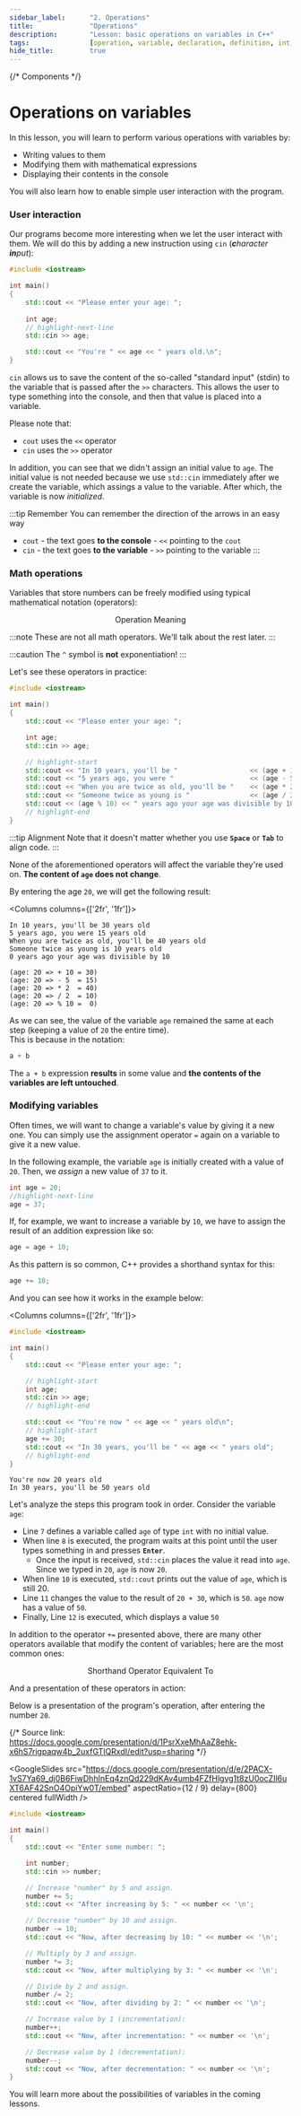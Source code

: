```yaml
---
sidebar_label:		"2. Operations"
title:				"Operations"
description:		"Lesson: basic operations on variables in C++"
tags:				[operation, variable, declaration, definition, int, float, char]
hide_title:			true
---
```


{/* Components */}



# Operations on variables

In this lesson, you will learn to perform various operations with variables by:
- Writing values to them
- Modifying them with mathematical expressions
- Displaying their contents in the console

You will also learn how to enable simple user interaction with the program.

### User interaction

Our programs become more interesting when we let the user interact with them.
We will do this by adding a new instruction using `cin` (_**c**haracter **in**put_):

```cpp
#include <iostream>

int main()
{
	std::cout << "Please enter your age: ";
	
	int age;
	// highlight-next-line
	std::cin >> age;

	std::cout << "You're " << age << " years old.\n";
}
```

`cin` allows us to save the content of the so-called "standard input" (stdin)
to the variable that is passed after the `>>` characters. 
This allows the user to type something into the console, and then that value is placed into a variable.

Please note that:
- `cout` uses the `<<` operator
- `cin` uses the `>>` operator

In addition, you can see that we didn't assign an initial value to `age`.
The initial value is not needed because we use `std::cin` immediately after we create the variable,
which assings a value to the variable. After which, the variable is now *initialized*.

:::tip Remember
You can remember the direction of the arrows in an easy way

- `cout` - the text goes **to the console** - `<<` pointing to the `cout`
- `cin` -  the text goes **to the variable** - `>>` pointing to the variable
:::

### Math operations

Variables that store numbers can be freely modified using typical mathematical notation (operators):

<center>
	<SymbolTable noTraits>
		<tr>
			<th>Operation</th>
			<th>Meaning</th>
		</tr>
		<Symbol name="a + b" desc="Adds a and b" />
		<Symbol name="a - b" desc="Subtracts b from a" />
		<Symbol name="a * b" desc="Multiplies a and b" />
		<Symbol name="a / b" desc="Divides the number a by b" />
		<Symbol name="a % b" desc="Remainder of the division a by b" />
	</SymbolTable>
</center>

:::note
These are not all math operators. We'll talk about the rest later.
:::

:::caution
The `^` symbol is **not** exponentiation!
:::

Let's see these operators in practice:

```cpp
#include <iostream>

int main()
{
	std::cout << "Please enter your age: ";

	int age;
	std::cin >> age;

	// highlight-start
	std::cout << "In 10 years, you'll be "					<< (age + 10)	<< " years old\n";
	std::cout << "5 years ago, you were "					<< (age - 5)	<< " years old\n";
	std::cout << "When you are twice as old, you'll be "	<< (age * 2)	<< " years old\n";
	std::cout << "Someone twice as young is "				<< (age / 2)	<< " years old\n";
	std::cout << (age % 10) << " years ago your age was divisible by 10";
	// highlight-end
}
```

:::tip Alignment
Note that it doesn't matter whether you use **`Space`** or **`Tab`** to align code.
:::

None of the aforementioned operators will affect the variable they're used on.
**The content of `age` does not change**.

By entering the age `20`, we will get the following result:

<Columns columns={['2fr', '1fr']}>
<div>

```plaintext title="Console"
In 10 years, you'll be 30 years old
5 years ago, you were 15 years old
When you are twice as old, you'll be 40 years old
Someone twice as young is 10 years old
0 years ago your age was divisible by 10
```

</div>

<div>

```plaintext title="Description"
(age: 20 => + 10 = 30)
(age: 20 => - 5  = 15)
(age: 20 => * 2  = 40)
(age: 20 => / 2  = 10)
(age: 20 => % 10 =  0)
```

</div>
</Columns>

As we can see, the value of the variable `age` remained the same at each step (keeping a value of `20` the entire time).  
This is because in the notation:

```cpp
a + b
```

The `a + b` expression **results** in some value and **the contents of the variables are left untouched**.  

### Modifying variables

Often times, we will want to change a variable's value by giving it a new one.
You can simply use the assignment operator `=` again on a variable to give it a new value.

In the following example, the variable `age` is initially created with a value of `20`.
Then, we *assign* a new value of `37` to it.

```cpp
int age = 20;
//highlight-next-line
age = 37;
```

If, for example, we want to increase a variable by `10`, we have to assign the result
of an addition expression like so:

```cpp
age = age + 10;
```

As this pattern is so common, C++ provides a shorthand syntax for this:

```cpp
age += 10;
```

And you can see how it works in the example below:

<Columns columns={['2fr', '1fr']}>
<div>

<CustomCodeBlock>

```cpp title="🔹 main.cpp" showLineNumbers
#include <iostream>

int main()
{
	std::cout << "Please enter your age: ";

	// highlight-start
	int age;
	std::cin >> age;
	// highlight-end

	std::cout << "You're now " << age << " years old\n";
	// highlight-start
	age += 30;
	std::cout << "In 30 years, you'll be " << age << " years old";
	// highlight-end
}
```

</CustomCodeBlock>

</div>

<div>

```plaintext title="Result"
You're now 20 years old
In 30 years, you'll be 50 years old
```

</div>
</Columns>

Let's analyze the steps this program took in order. Consider the variable `age`:

- Line `7` defines a variable called `age` of type `int` with no initial value.
- When line `8` is executed, the program waits at this point until the user types something in and presses **`Enter`**.
	- Once the input is received, `std::cin` places the value it read into `age`. Since we typed in `20`, `age` is now `20`.
- When line `10` is executed, `std::cout` prints out the value of `age`, which is still 20.
- Line `11` changes the value to the result of `20 + 30`, which is `50`. `age` now has a value of  `50`.
- Finally, Line `12` is executed, which displays a value `50`

In addition to the operator `+=` presented above, there are many other operators available
that modify the content of variables; here are the most common ones:

<center>
	<SymbolTable noTraits>
		<tr>
			<th>Shorthand Operator</th>
			<th>Equivalent To</th>
		</tr>
		<Symbol name="a += b" desc="a = a + b" />
		<Symbol name="a -= b" desc="a = a - b" />
		<Symbol name="a *= b" desc="a = a * b" />
		<Symbol name="a /= b" desc="a = a / b" />
	</SymbolTable>
</center>

And a presentation of these operators in action:

<Tabs>
<TabItem value="presentation" label="Presentation" default>

Below is a presentation of the program's operation, after entering the number `20`.

{/* Source link: https://docs.google.com/presentation/d/1PsrXxeMhAaZ8ehk-x6hS7rigpaqw4b_2uxfGTlQRxdI/edit?usp=sharing */}

<GoogleSlides
		src="https://docs.google.com/presentation/d/e/2PACX-1vS7Ya69_dj0B6FiwDhhInEq4znQd229dKAv4umb4FZfHlgvg1t8zU0ocZIl6uXT6AF42SnO4OpiYw0T/embed"
		aspectRatio={12 / 9}
		delay={800}
		centered
		fullWidth
	/>

</TabItem>

<TabItem value="code" label="Code">
<CustomCodeBlock maxLines={25} resizable>

```cpp title="🔹 main.cpp" showLineNumbers
#include <iostream>

int main()
{
	std::cout << "Enter some number: ";

	int number;
	std::cin >> number;

	// Increase "number" by 5 and assign.
	number += 5;
	std::cout << "After increasing by 5: " << number << '\n';

	// Decrease "number" by 10 and assign.
	number -= 10;
	std::cout << "Now, after decreasing by 10: " << number << '\n';

	// Multiply by 3 and assign.
	number *= 3;
	std::cout << "Now, after multiplying by 3: " << number << '\n';

	// Divide by 2 and assign.
	number /= 2;
	std::cout << "Now, after dividing by 2: " << number << '\n';

	// Increase value by 1 (incrementation):
	number++;
	std::cout << "Now, after incrementation: " << number << '\n';

	// Decrease value by 1 (decrementation):
	number--;
	std::cout << "Now, after decrementation: " << number << '\n';
}
```

</CustomCodeBlock>
</TabItem>

</Tabs>

You will learn more about the possibilities of variables in the coming lessons.
